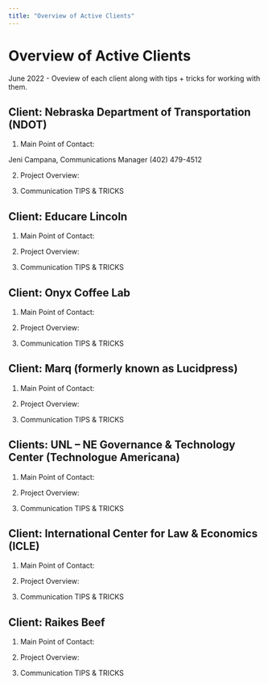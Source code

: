 ```yaml
---
title: "Overview of Active Clients"
---
```

# Overview of Active Clients

June 2022 - Oveview of each client along with tips + tricks for working with them.

## Client: Nebraska Department of Transportation (NDOT)

1. Main Point of Contact:

Jeni Campana, Communications Manager
(402) 479-4512

2. Project Overview:

3. Communication TIPS & TRICKS

## Client: Educare Lincoln

1. Main Point of Contact:

2. Project Overview:

3. Communication TIPS & TRICKS

## Client: Onyx Coffee Lab

1. Main Point of Contact:

2. Project Overview:

3. Communication TIPS & TRICKS

## Client: Marq (formerly known as Lucidpress)

1. Main Point of Contact:

2. Project Overview:

3. Communication TIPS & TRICKS

## Clients: UNL – NE Governance & Technology Center (Technologue Americana)

1. Main Point of Contact:

2. Project Overview:

3. Communication TIPS & TRICKS

## Client: International Center for Law & Economics (ICLE)

1. Main Point of Contact:

2. Project Overview:

3. Communication TIPS & TRICKS

## Client: Raikes Beef

1. Main Point of Contact:

2. Project Overview:

3. Communication TIPS & TRICKS
